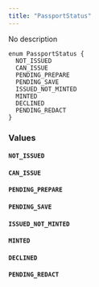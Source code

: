 ```yaml
---
title: "PassportStatus"
---
```


No description

```
enum PassportStatus {
  NOT_ISSUED
  CAN_ISSUE
  PENDING_PREPARE
  PENDING_SAVE
  ISSUED_NOT_MINTED
  MINTED
  DECLINED
  PENDING_REDACT
}

```

### Values[](#values "Direct link to heading")

#### `NOT_ISSUED`[](#not%5Fissued "Direct link to heading")

#### `CAN_ISSUE`[](#can%5Fissue "Direct link to heading")

#### `PENDING_PREPARE`[](#pending%5Fprepare "Direct link to heading")

#### `PENDING_SAVE`[](#pending%5Fsave "Direct link to heading")

#### `ISSUED_NOT_MINTED`[](#issued%5Fnot%5Fminted "Direct link to heading")

#### `MINTED`[](#minted "Direct link to heading")

#### `DECLINED`[](#declined "Direct link to heading")

#### `PENDING_REDACT`[](#pending%5Fredact "Direct link to heading")